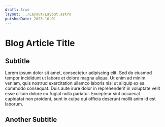 ```yaml
---
draft: true
layout: ../Layout/Layout.astro
puishedDate: 2023-10-01
---
```

# Blog Article Title
## Subtitle
Lorem ipsum dolor sit amet, consectetur adipiscing elit. Sed do eiusmod tempor incididunt ut labore et dolore magna aliqua. Ut enim ad minim veniam, quis nostrud exercitation ullamco laboris nisi ut aliquip ex ea commodo consequat. Duis aute irure dolor in reprehenderit in voluptate velit esse cillum dolore eu fugiat nulla pariatur. Excepteur sint occaecat cupidatat non proident, sunt in culpa qui officia deserunt mollit anim id est laborum.
## Another Subtitle